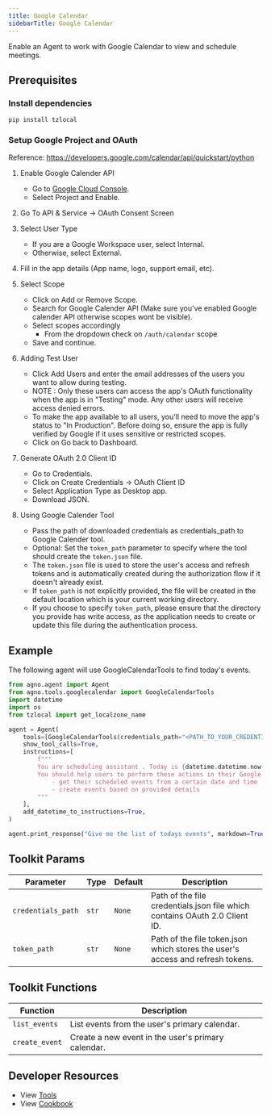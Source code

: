```yaml
---
title: Google Calendar
sidebarTitle: Google Calendar
---
```


Enable an Agent to work with Google Calendar to view and schedule meetings.

## Prerequisites

### Install dependencies

```shell
pip install tzlocal
```

### Setup Google Project and OAuth

Reference: https://developers.google.com/calendar/api/quickstart/python

1. Enable Google Calender API

   - Go to [Google Cloud Console](https://console.cloud.google.com/apis/enableflow?apiid=calendar-json.googleapis.com).
   - Select Project and Enable.

2. Go To API & Service -> OAuth Consent Screen

3. Select User Type

   - If you are a Google Workspace user, select Internal.
   - Otherwise, select External.

4. Fill in the app details (App name, logo, support email, etc).

5. Select Scope

   - Click on Add or Remove Scope.
   - Search for Google Calender API (Make sure you've enabled Google calender API otherwise scopes wont be visible).
   - Select scopes accordingly
     - From the dropdown check on `/auth/calendar` scope
   - Save and continue.

6. Adding Test User

   - Click Add Users and enter the email addresses of the users you want to allow during testing.
   - NOTE : Only these users can access the app's OAuth functionality when the app is in "Testing" mode.
     Any other users will receive access denied errors.
   - To make the app available to all users, you'll need to move the app's status to "In Production".
     Before doing so, ensure the app is fully verified by Google if it uses sensitive or restricted scopes.
   - Click on Go back to Dashboard.

7. Generate OAuth 2.0 Client ID

   - Go to Credentials.
   - Click on Create Credentials -> OAuth Client ID
   - Select Application Type as Desktop app.
   - Download JSON.

8. Using Google Calender Tool
   - Pass the path of downloaded credentials as credentials_path to Google Calender tool.
   - Optional: Set the `token_path` parameter to specify where the tool should create the `token.json` file.
   - The `token.json` file is used to store the user's access and refresh tokens and is automatically created during the authorization flow if it doesn't already exist.
   - If `token_path` is not explicitly provided, the file will be created in the default location which is your current working directory.
   - If you choose to specify `token_path`, please ensure that the directory you provide has write access, as the application needs to create or update this file during the authentication process.

## Example

The following agent will use GoogleCalendarTools to find today's events.

```python cookbook/tools/googlecalendar_tools.py
from agno.agent import Agent
from agno.tools.googlecalendar import GoogleCalendarTools
import datetime
import os
from tzlocal import get_localzone_name

agent = Agent(
    tools=[GoogleCalendarTools(credentials_path="<PATH_TO_YOUR_CREDENTIALS_FILE>")],
    show_tool_calls=True,
    instructions=[
        f"""
        You are scheduling assistant . Today is {datetime.datetime.now()} and the users timezone is {get_localzone_name()}.
        You should help users to perform these actions in their Google calendar:
            - get their scheduled events from a certain date and time
            - create events based on provided details
        """
    ],
    add_datetime_to_instructions=True,
)

agent.print_response("Give me the list of todays events", markdown=True)
```

## Toolkit Params

| Parameter          | Type  | Default | Description                                                                    |
| ------------------ | ----- | ------- | ------------------------------------------------------------------------------ |
| `credentials_path` | `str` | `None`  | Path of the file credentials.json file which contains OAuth 2.0 Client ID.     |
| `token_path`       | `str` | `None`  | Path of the file token.json which stores the user's access and refresh tokens. |

## Toolkit Functions

| Function       | Description                                        |
| -------------- | -------------------------------------------------- |
| `list_events`  | List events from the user's primary calendar.      |
| `create_event` | Create a new event in the user's primary calendar. |

## Developer Resources

- View [Tools](https://github.com/agno-agi/agno/blob/main/libs/agno/agno/tools/googlecalendar.py)
- View [Cookbook](https://github.com/agno-agi/agno/blob/main/cookbook/tools/googlecalendar_tools.py)
